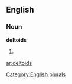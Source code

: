 ==English==

===Noun===
'''deltoids'''

# {{plural of|[[deltoid]]}}

[[Category:English plurals]]

[[ar:deltoids]]